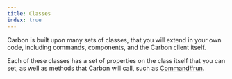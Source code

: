 ```yaml
---
title: Classes
index: true
---
```


Carbon is built upon many sets of classes, that you will extend in your own code, including commands, components, and the Carbon client itself.

Each of these classes has a set of properties on the class itself that you can set, as well as methods that Carbon will call, such as [Command#run](/carbon/api/index/classes/Command#run).